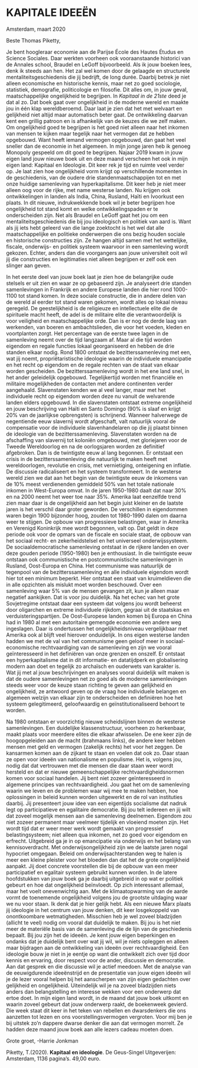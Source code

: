 

# KAPITALE IDEEËN



Amsterdam, maart 2020


Beste Thomas Piketty,


Je bent hoogleraar economie aan de Parijse École des Hautes Étudus en Science Sociales. Daar werkten voorheen ook vooraanstaande historici van de Annales school, Braudel en LeGoff bijvoorbeeld. Als ik jouw boeken lees, denk ik steeds aan hen. Het zal wel komen door de gelaagde en structurele mentaliteitsgeschiedenis die jij bedrijft, de long durée. Daarbij betrek je niet alleen economische en historische kennis, maar net zo goed sociologie, statistiek, demografie, politicologie en filosofie. Dit alles om, in jouw geval, maatschappelijke ongelijkheid te begrijpen. In *Kapitaal in de 21ste* deed je dat al zo. Dat boek gaat over ongelijkheid in de moderne wereld en maakte jou in één klap wereldberoemd. Daar laat je zien dat het met welvaart en gelijkheid niet altijd maar automatisch beter gaat. De ontwikkeling daarvan kent een grillig patroon en is afhankelijk van de keuzes die we zelf maken. Om ongelijkheid goed te begrijpen is het goed niet alleen naar het inkomen van mensen te kijken maar tegelijk naar het vermogen dat ze hebben opgebouwd. Want heeft iemand vermogen opgebouwd, dan gaat het veel sneller dan de economie in het algemeen. In mijn jonge jaren heb ik genoeg Monopoly gespeeld om dit goed te begrijpen. Najaar 2019 kwam in jouw eigen land jouw nieuwe boek uit en deze maand verscheen het ook in mijn eigen land: Kapitaal en Ideologie. Dit keer rek je tijd en ruimte veel verder op. Je laat zien hoe ongelijkheid vorm krijgt op verschillende momenten in de geschiedenis, van de oudere drie standenmaatschappijen tot en met onze huidige samenleving van hyperkapitalisme. Dit keer heb je niet meer alleen oog voor de rijke, met name westerse landen. Nu krijgen ook ontwikkelingen in landen als India, China, Rusland, Haïti en Ivoorkust een plaats. In dit nieuwe, indrukwekkende boek wil je beter begrijpen hoe ongelijkheid tot stand komt en welke ontwikkelingspaden er te onderscheiden zijn. Net als Braudel en LeGoff gaat het jou om een mentaliteitsgeschiedenis die bij jou ideologisch en politiek van aard is. Want als jij iets hebt geleerd van die lange zoektocht is het wel dat alle maatschappelijke en politieke onderwerpen die ons bezig houden sociale en historische constructies zijn. Ze hangen altijd samen met het wettelijke, fiscale, onderwijs- en politiek systeem waarvoor in een samenleving wordt gekozen. Echter, anders dan die voorgangers aan jouw universiteit ooit wil jij die constructies en legitimaties niet alleen begrijpen er zelf ook een slinger aan geven.  



In het eerste deel van jouw boek laat je zien hoe de belangrijke oude stelsels er uit zien en waar ze op gebaseerd zijn. Je analyseert drie standen samenlevingen in Frankrijk en andere Europese landen die hier rond 1000-1100 tot stand komen. In deze sociale constructie, die in andere delen van de wereld al eerder tot stand waren gekomen, wordt alles op lokaal niveau geregeld. De geestelijkheid is de religieuze en intellectuele elite die de spirituele macht heeft, de adel is de militaire elite die verantwoordelijk is voor veiligheid en maatschappelijke orde. Dan is er nog de derde laag van werkenden, van boeren en ambachtslieden, die voor het voeden, kleden en voortplanten zorgt. Het percentage van de eerste twee lagen in de samenleving neemt over de tijd langzaam af. Maar al die tijd worden eigendom en regale functies lokaal georganiseerd en hebben de drie standen elkaar nodig. Rond 1800 ontstaat de bezitterssamenleving met een, wat jij noemt, propriëtaristische ideologie waarin de individuele emancipatie en het recht op eigendom en de regale rechten van de staat van elkaar worden gescheiden. De bezitterssamenleving wordt in het ene land snel, in het ander geleidelijk opgebouwd. Tegelijkertijd worden met financiële en militaire mogelijkheden de contacten met andere continenten verder aangehaald. Slavenstaten kenden we al veel langer, maar met het individuele recht op eigendom worden deze nu vanuit de welvarende landen elders opgebouwd. In die slavenstaten ontstaat extreme ongelijkheid en jouw beschrijving van Haïti en Santo Domingo (90% is slaaf en krijgt 20% van de jaarlijkse opbrengsten) is schrijnend. Wanneer halverwege de negentiende eeuw slavernij wordt afgeschaft, valt natuurlijk vooral de compensatie voor de individuele slavenhandelaren op die jij plaatst binnen de ideologie van de bezitterssamenleving. Slavenstaten worden na de afschaffing van slavernij tot koloniën omgebouwd, met gloriejaren voor de Tweede Wereldoorlog en na de oorlogsjaren worden ze definitief afgebroken. 
Dan is de twintigste eeuw al lang begonnen. Er ontstaat een crisis in de bezitterssamenleving die natuurlijk te maken heeft met wereldoorlogen, revolutie en crisis, met vernietiging, onteigening en inflatie. De discussie radicaliseert en het systeem transformeert. In de westerse wereld zien we dat aan het begin van de twintigste eeuw de inkomens van de 10% meest verdienenden gemiddeld 50% van het totale nationale inkomen in West-Europa omvat. In de jaren 1950-1980 daalt dat naar 30% en na 2000 neemt het weer toe naar 35%. Amerika laat eenzelfde trend zien maar daar is de ongelijkheid aan het begin juist kleiner en de laatste jaren is het verschil daar groter geworden. De verschillen in eigendommen waren begin 1900 bijzonder hoog, zouden tot 1980-1990 dalen om daarna weer te stijgen. De opbouw van progressieve belastingen, waar in Amerika en Verenigd Koninkrijk mee wordt begonnen, valt op. Dat geldt in deze periode ook voor de opmars van de fiscale en sociale staat, de opbouw van het sociaal recht- en zekerheidstelsel en het universeel onderwijssysteem. De sociaaldemocratische samenleving ontstaat in de rijkere landen en over deze gouden periode (1950-1980) ben je enthousiast. 
In die twintigste eeuw ontstaan ook communistische en postcommunistische samenlevingen in Rusland, Oost-Europa en China. Het communisme was natuurlijk de tegenpool van de bezitterssamenleving en alle individuele eigendom wordt hier tot een minimum beperkt. Hier ontstaat een staat van kruimeldieven die in alle opzichten als mislukt moet worden beschouwd. Over een samenleving waar 5% van de mensen gevangen zit, kun je alleen maar negatief aankijken. Dat is voor jou duidelijk. Na het echec van het grote Sovjetregime ontstaat daar een systeem dat volgens jou wordt beheerst door oligarchen en extreme individuele rijkdom, gegraai uit de staatskas en verduisteringspartijen. De Oost-Europese landen komen bij Europa en China had in 1980 al met een autoritaire gemengde economie een andere weg ingeslagen. Daar is ondertussen het ongelijkheidsniveau vergelijkbaar met Amerika ook al blijft veel hierover onduidelijk. 
In ons eigen westerse landen hadden we met de val van het communisme geen geloof meer in sociaal-economische rechtvaardiging van de samenleving en zijn we vooral geïnteresseerd in het definiëren van onze grenzen en onszelf. Er ontstaat een hyperkapitalisme dat in dit informatie- en datatijdperk en globalisering modern aan doet en tegelijk zo archaïsch en ouderwets van karakter is.  
Wat jij met al jouw beschrijvingen en analyses vooral duidelijk wilt maken is dat de oudere samenlevingen net zo goed als de moderne samenlevingen steeds weer voor de keuze staan richting te geven aan gelijkheid en ongelijkheid, ze antwoord geven op de vraag hoe individuele belangen en algemeen welzijn van elkaar zijn te onderscheiden en definiëren hoe het systeem gelegitimeerd, geloofwaardig en geïnstitutionaliseerd behoort te worden.



Na 1980 ontstaan er voorzichtig nieuwe scheidslijnen binnen de westerse samenlevingen. Een duidelijke klassenstructuur, voorheen zo herkenbaar, maakt plaats voor meerdere elites die elkaar afwisselen. De ene keer zijn de hoogopgeleiden aan de macht (brahmaans links), de andere keer hebben mensen met geld en vermogen (zakelijk rechts) het voor het zeggen. De kansarmen komen aan de zijkant te staan en voelen dat ook zo. Daar staan ze open voor ideeën van nationalisme en populisme. Het is, volgens jou, nodig dat dat vertrouwen met die mensen die daar staan weer wordt hersteld en dat er nieuwe gemeenschappelijke rechtvaardigheidsnormen komen voor sociaal handelen. Jij bent niet zozeer geïnteresseerd in algemene principes van rechtvaardigheid. Jou gaat het om de samenleving waarin we leven en de problemen waar wij mee te maken hebben, hoe oplossingen in beleid kunnen worden uitgewerkt en de rol van instituties daarbij. Jij presenteert jouw idee van een eigentijds socialisme dat nadruk legt op participatieve en egalitaire democratie. Bij jou telt iedereen en jij wilt dat zoveel mogelijk mensen aan die samenleving deelnemen. Eigendom zou niet zozeer permanent maar veelmeer tijdelijk en vloeiend moeten zijn. Het wordt tijd dat er weer meer werk wordt gemaakt van progressief belastingsysteem; niet alleen qua inkomen, net zo goed voor eigendom en erfrecht. Uitgebreid ga je in op emancipatie via onderwijs en het belang van kennisoverdracht. Met onderwijsongelijkheid zijn we de laatste jaren nogal hypocriet omgegaan. Beleid om onderwijsachterstanden weg te halen is meer een kleine pleister voor het bloeden dan dat het de grote ongelijkheid aanpakt. Jij doet concrete voorstellen die bij de opbouw van een meer participatief en egalitair systeem gebruikt kunnen worden. In de latere hoofdstukken van jouw boek ga je daarbij uitgebreid in op wat er politiek gebeurt en hoe dat ongelijkheid beïnvloedt. Op zich interessant allemaal, maar het voelt onevenwichtig aan. 
Met de klimaatopwarming van de aarde vormt de toenemende ongelijkheid volgens jou de grootste uitdaging waar we nu voor staan. Ik denk dat je hier gelijk hebt. Als een nieuwe Marx plaats jij ideologie in het centrum van jouw denken, dit keer losgekoppeld van onontkoombare wetmatigheden. Misschien heb je wel zoveel bladzijden (allicht te veel) nodig om vooral dat duidelijk te maken. Bij jou is het niet meer de materiële basis van de samenleving die de lijn van de geschiedenis bepaalt. Bij jou zijn het de ideeën. 
Je kent jouw eigen beperkingen en ondanks dat je duidelijk bent over wat jij wil, wil je niets opleggen en alleen maar bijdragen aan de ontwikkeling van ideeën over rechtvaardigheid. Een ideologie bouw je niet in je eentje op want die ontwikkelt zich over tijd door kennis en ervaring, door respect voor de ander, discussie en democratie. Aan dat gesprek en die discussie wil je actief meedoen. Met de analyse van de eeuwigdurende ideeënstrijd en de presentatie van jouw eigen ideeën wil je de lezer vooral helpen bij het aanscherpen van zijn eigen gedachten over gelijkheid en ongelijkheid. Uiteindelijk wil je na zoveel bladzijden niets anders dan belangstelling en interesse wekken voor een onderwerp dat ertoe doet. 
In mijn eigen land wordt, in de maand dat jouw boek uitkomt en waarin zoveel gebeurt dat jouw onderwerp raakt, de boekenweek gevierd. Die week staat dit keer in het teken van rebellen en dwarsdenkers die ons aanzetten tot lezen en ons voorstellingsvermogen vergroten. Voor mij ben je bij uitstek zo’n dappere dwarse denker die aan dat vermogen morrelt. Ze hadden deze maand jouw boek aan alle lezers cadeau moeten doen.


Grote groet, -Harrie Jonkman


Piketty, T.(2020). **Kapitaal en ideologie**. De Geus-Singel Uitgeverijen: Amsterdam, 1136 pagina’s. 49,00 euro.


